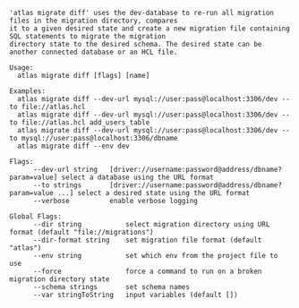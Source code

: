 ```
'atlas migrate diff' uses the dev-database to re-run all migration files in the migration directory, compares
it to a given desired state and create a new migration file containing SQL statements to migrate the migration
directory state to the desired schema. The desired state can be another connected database or an HCL file.

Usage:
  atlas migrate diff [flags] [name]

Examples:
  atlas migrate diff --dev-url mysql://user:pass@localhost:3306/dev --to file://atlas.hcl
  atlas migrate diff --dev-url mysql://user:pass@localhost:3306/dev --to file://atlas.hcl add_users_table
  atlas migrate diff --dev-url mysql://user:pass@localhost:3306/dev --to mysql://user:pass@localhost:3306/dbname
  atlas migrate diff --env dev

Flags:
      --dev-url string   [driver://username:password@address/dbname?param=value] select a database using the URL format
      --to strings       [driver://username:password@address/dbname?param=value ...] select a desired state using the URL format
      --verbose          enable verbose logging

Global Flags:
      --dir string           select migration directory using URL format (default "file://migrations")
      --dir-format string    set migration file format (default "atlas")
      --env string           set which env from the project file to use
      --force                force a command to run on a broken migration directory state
      --schema strings       set schema names
      --var stringToString   input variables (default [])

```